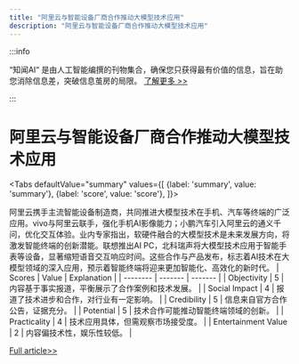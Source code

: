 ```yaml
---
title: "阿里云与智能设备厂商合作推动大模型技术应用"
description: "阿里云与智能设备厂商合作推动大模型技术应用"
---
```



:::info

“知闻AI“ 是由人工智能编撰的刊物集合，确保您只获得最有价值的信息，旨在助您消除信息差，突破信息茧房的局限。  [了解更多 >>](/zh-Hans/docs/guides)

:::

# 阿里云与智能设备厂商合作推动大模型技术应用


<Tabs
	defaultValue="summary"
	values={[
	{label: 'summary', value: 'summary'},
	{label: 'score', value: 'score'},
]}>
<TabItem value="summary">


阿里云携手主流智能设备制造商，共同推进大模型技术在手机、汽车等终端的广泛应用。vivo与阿里云联手，强化手机AI影像能力；小鹏汽车引入阿里云的通义千问，优化交互体验。业内专家指出，软硬件融合的大模型技术是未来发展方向，将激发智能终端的创新潜能。联想推出AI PC，北科瑞声将大模型技术应用于智能手表等设备，显著缩短语音交互响应时间。这些合作与产品发布，标志着AI技术在大模型领域的深入应用，预示着智能终端将迎来更加智能化、高效化的新时代。
</TabItem>
<TabItem value="score">
	| Scores     | Value   | Explanation |
	| -------- | ------- | ------- |
	| Objectivity  | 5    | 内容基于事实报道，平衡展示了合作案例和技术发展。    |
	| Social Impact | 4     | 报道了技术进步和合作，对行业有一定影响。    |
	| Credibility    | 5    | 信息来自官方合作公告，证据充分。    |
	| Potential    | 5    | 技术合作可能推动智能终端领域的创新。    |
	| Practicality    | 4    | 技术应用具体，但需观察市场接受度。    |
	| Entertainment Value    | 2    | 内容偏技术性，娱乐性较低。    |
</TabItem>
</Tabs>

[Full article>>](https://readhub.cn/topic/8aCGThHbjvX)

